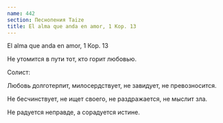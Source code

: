```yaml
---
name: 442
section: Песнопения Taize
title: El alma que anda en amor, 1 Кор. 13
---
```

El alma que anda en amor, 1 Кор. 13


Не утомится в пути тот, кто горит любовью.


Солист:


Любовь долготерпит, милосердствует, не завидует, не превозносится.

Не бесчинствует, не ищет своего, не раздражается, не мыслит зла.

Не радуется неправде, а сорадуется истине.